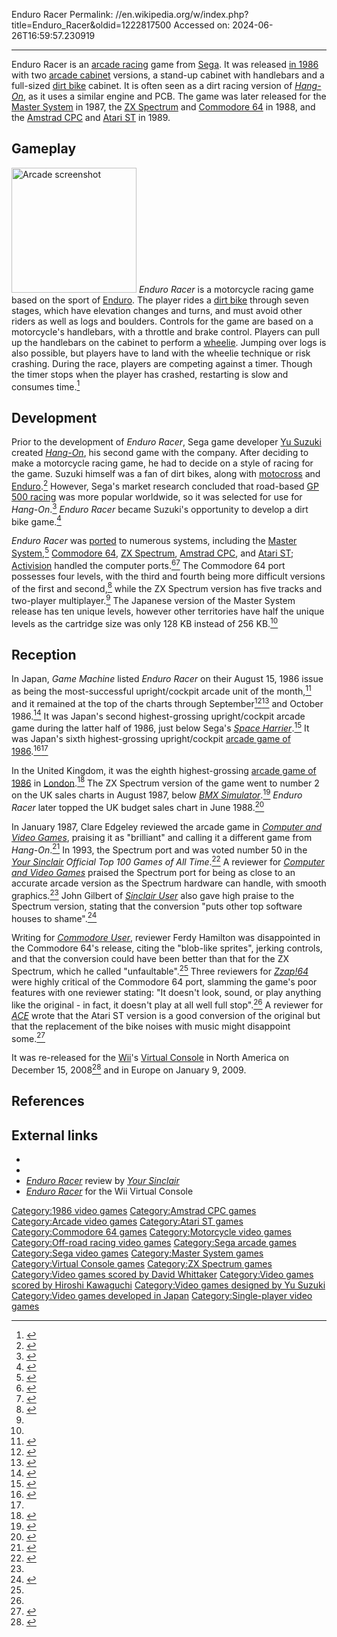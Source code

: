 Enduro Racer
Permalink: //en.wikipedia.org/w/index.php?title=Enduro_Racer&oldid=1222817500
Accessed on: 2024-06-26T16:59:57.230919



------
Enduro Racer
{{For|the Atari 2600 game|Enduro (video game)}}
{{Expand language|langcode=fr|date=January 2021}}{{Infobox video game
| title = Enduro Racer
| image = [[Image:Enduro Racer Cover.png|frameless|Enduro Racer flyer]]
| developer = [[Sega]]
| publisher = Sega
| designer = [[Yu Suzuki]]
| composer = [[Hiroshi Kawaguchi (composer)|Hiroshi Kawaguchi]]<br>[[David Whittaker (video game composer)|David Whittaker]] (C64)
| release = '''Arcade''' {{vgrelease|JP|[[1986 in video games|16 July 1986]]<ref>{{cite magazine |title=Sega Arcade History: 1986 |magazine=[[:ja:メガドライブFAN|Mega Drive Fan]] |date=8 January 1992 |issue=25 (February 1992) |pages=82–84 (83) |language=ja |url=https://retrocdn.net/index.php?title=File%3AMdfan_JP_1992-02.pdf&page=81}}</ref>|NA|September 1986<ref>{{cite book |last1=Akagi |first1=Masumi |title=アーケードTVゲームリスト国内•海外編(1971-2005) |trans-title=Arcade TV Game List: Domestic • Overseas Edition (1971-2005) |date=13 October 2006 |publisher=Amusement News Agency |language=ja |location=Japan |isbn=978-4990251215 |page=131 |url=https://archive.org/details/ArcadeGameList1971-2005/page/n132}}</ref>|EU|1986<ref>{{cite web |title=Video Game Flyers: Enduro Racer, Sega (EU) |url=https://flyers.arcade-museum.com/?page=thumbs&db=videodb&id=1485 |website=The Arcade Flyer Archive |access-date=8 April 2021}}</ref>}} '''Master System'''<br>1987
| genre = [[Racing video game|Racing]]
| modes = [[Single-player]]
| arcade system = [[Sega Space Harrier]]
| platforms = [[Arcade game|Arcade]], [[Master System]], [[Commodore 64]], [[Amstrad CPC]], [[ZX Spectrum]], [[Atari ST]], [[Thomson computers|Thomson]]
}}
{{nihongo|'''''Enduro Racer'''''|エンデューロレーサー}} is an [[arcade racing]] game from [[Sega]]. It was released [[1986 in video gaming|in 1986]] with two [[arcade cabinet]] versions, a stand-up cabinet with handlebars and a full-sized [[dirt bike]] cabinet. It is often seen as a dirt racing version of ''[[Hang-On]]'', as it uses a similar engine and PCB. The game was later released for the [[Master System]] in 1987, the [[ZX Spectrum]] and [[Commodore 64]] in 1988, and the [[Amstrad CPC]] and [[Atari ST]] in 1989.

==Gameplay==
[[Image:Enduro Racer Arcade.png|thumb|200px|left|Arcade screenshot]]
''Enduro Racer'' is a motorcycle racing game based on the sport of [[Enduro]]. The player rides a [[dirt bike]] through seven stages, which have elevation changes and turns, and must avoid other riders as well as logs and boulders. Controls for the game are based on a motorcycle's handlebars, with a throttle and brake control. Players can pull up the handlebars on the cabinet to perform a [[wheelie]]. Jumping over logs is also possible, but players have to land with the wheelie technique or risk crashing. During the race, players are competing against a timer. Though the timer stops when the player has crashed, restarting is slow and consumes time.<ref>{{Cite magazine|last=Edgeley|first=Clare|date=February 1987|title=Arcade Action|magazine=[[Computer and Video Games]]|issue=64|page=116}}</ref>

== Development ==
Prior to the development of ''Enduro Racer'', Sega game developer [[Yu Suzuki]] created ''[[Hang-On]]'', his second game with the company. After deciding to make a motorcycle racing game, he had to decide on a style of racing for the game. Suzuki himself was a fan of dirt bikes, along with [[motocross]] and [[Enduro]].<ref name=":0">{{Cite book|last=Horowitz|first=Ken|title=The Sega Arcade Revolution: A History in 62 Games|publisher=[[McFarland & Company]]|year=2018|isbn=9781476631967|pages=92–97}}</ref> However, Sega's market research concluded that road-based [[MotoGP|GP 500 racing]] was more popular worldwide, so it was selected for use for ''Hang-On''.<ref name="Robinson2">{{cite web|last=Robinson|first=Martin|date=March 22, 2015|title=Out Ran: Meeting Yu Suzuki, Sega's original outsider|url=http://www.eurogamer.net/articles/2015-03-22-out-ran-meeting-yu-suzuki|url-status=live|archive-url=https://web.archive.org/web/20151220185846/http://www.eurogamer.net/articles/2015-03-22-out-ran-meeting-yu-suzuki|archive-date=December 20, 2015|access-date=December 24, 2015|website=[[Eurogamer]]|publisher=Gamer Network|df=mdy-all}}</ref> ''Enduro Racer'' became Suzuki's opportunity to develop a dirt bike game.<ref>{{cite web|last=Kalata|first=Kurt|title=Hardcore Gaming 101: Enduro Racer|url=http://www.hardcoregaming101.net/enduroracer/enduroracer.htm|url-status=live|archive-url=https://web.archive.org/web/20150617035449/http://www.hardcoregaming101.net/enduroracer/enduroracer.htm|archive-date=June 17, 2015|access-date=June 3, 2015|website=Hardcore Gaming 101}}</ref>

''Enduro Racer'' was [[Porting|ported]] to numerous systems, including the [[Master System]],<ref name=hardcore>{{cite web|title=Hardcore Gaming 101: Enduro Racer|url=http://www.hardcoregaming101.net/enduroracer/enduroracer.htm|url-status=live|archive-url=https://web.archive.org/web/20150617035449/http://www.hardcoregaming101.net/enduroracer/enduroracer.htm|archive-date=17 June 2015|access-date=3 June 2015|website=Hardcore Gaming 101}}</ref> [[Commodore 64]], [[ZX Spectrum]], [[Amstrad CPC]], and [[Atari ST]]; [[Activision]] handled the computer ports.<ref name=":1">{{Cite magazine|last=Hamilton|first=Ferdy|date=June 1987|title=Enduro Racer|magazine=[[Commodore User]]|issue=45|page=17}}</ref><ref name=":3">{{Cite magazine|date=May 1987|title=C+VG Reviews: Enduro Racer|magazine=[[Computer and Video Games]]|issue=67|pages=14–15}}</ref> The Commodore 64 port possesses four levels, with the third and fourth being more difficult versions of the first and second,<ref name=":2">{{Cite magazine|date=July 1987|title=Enduro Racer|magazine=[[Zzap!64]]|issue=27|page=86}}</ref> while the ZX Spectrum version has five tracks and two-player multiplayer.<ref name=":3" /> The Japanese version of the Master System release has ten unique levels, however other territories have half the unique levels as the cartridge size was only 128 KB instead of 256 KB.<ref name=hardcore />

==Reception==
{{Video game reviews
| ARC = true
| AST = true
| C64 = true
| ZX = true
| Z64_C64 = 16%
| CVG_ARC = Positive
| CVG_ZX = 8/10
| SUser_ZX = {{rating|5|5}}
| ACE_AST = 815/1000
| rev1 = ''[[Commodore User]]''
| rev1_C64 = 6/10
| award1Pub = ''Crash''
| award1 = Smash<ref>Game review, Crash magazine, [[Newsfield Publications]], issue 40, May 1987</ref>
}}

In Japan, ''Game Machine'' listed ''Enduro Racer'' on their August 15, 1986 issue as being the most-successful upright/cockpit arcade unit of the month,<ref>{{cite magazine|title=Game Machine's Best Hit Games 25 - アップライト, コックピット型TVゲーム機 (Upright/Cockpit Videos)|magazine=[[:ja:ゲームマシン|Game Machine]]|issue=290|publisher=[[:ja:アミューズメント通信社|Amusement Press, Inc.]]|date=15 August 1986|page=21|url=https://onitama.tv/gamemachine/pdf/19860815p.pdf#page=11|lang=ja}}</ref> and it remained at the top of the charts through September<ref>{{cite magazine|title=Best Hit Games 25|magazine=Game Machine|issue=290|publisher=Amusement Press, Inc.|date=1 September 1986|page=23|lang=ja|url=https://onitama.tv/gamemachine/pdf/19860901p.pdf#page=12}}</ref><ref>{{cite magazine|date=15 September 1986|title=Best Hit Games 25|url=https://onitama.tv/gamemachine/pdf/19860915p.pdf#page=11|magazine=Game Machine|publisher=Amusement Press, Inc.|issue=291|page=21|lang=ja}}</ref> and October 1986.<ref>{{cite magazine|title=Best Hit Games 25|magazine=[[:ja:ゲームマシン|Game Machine]]|issue=292|publisher=[[:ja:アミューズメント通信社|Amusement Press, Inc.]]|date=1 October 1986|page=21|lang=ja|url=https://onitama.tv/gamemachine/pdf/19861001p.pdf#page=11}}</ref> It was Japan's second highest-grossing upright/cockpit arcade game during the latter half of 1986, just below Sega's ''[[Space Harrier]]''.<ref name="GM300">{{cite magazine |title=Game Machine's Best Hit Games 25: '86 下半期 |trans-title=Game Machine's Best Hit Games 25: Second Half '86 |magazine=Game Machine |issue=300 |publisher=Amusement Press, Inc. |date=15 January 1987 |page=16 |lang=ja |url=https://onitama.tv/gamemachine/pdf/19870115p.pdf#page=9}}</ref> It was Japan's sixth highest-grossing upright/cockpit [[1986 in video games|arcade game of 1986]].<ref>{{cite magazine |title=Game Machine's Best Hit Games 25: '86 上半期 |trans-title=Game Machine's Best Hit Games 25: First Half '86 |magazine=[[:ja:ゲームマシン|Game Machine]] |issue=288 |publisher=[[:ja:アミューズメント通信社|Amusement Press, Inc.]] |date=15 July 1986 |page=28 |lang=ja |url=https://onitama.tv/gamemachine/pdf/19860715p.pdf#page=15}}</ref><ref name="GM300"/>

In the United Kingdom, it was the eighth highest-grossing [[1986 in video games|arcade game of 1986]] in [[London]].<ref>{{cite magazine |title=1986 Top Ten Coin-Ops |magazine=[[Sinclair User]] |date=18 January 1987 |issue=59 (February 1987) |page=96 |url=https://archive.org/details/sinclair-user-magazine-059/page/n94/mode/1up}}</ref> The ZX Spectrum version of the game went to number 2 on the UK sales charts in August 1987, below ''[[BMX Simulator]]''.<ref>{{cite magazine|title=Top Ten Games|url=http://ysrnry.co.uk/ys20.htm|magazine=[[Your Sinclair]]|issue=20|date=August 1987|access-date=2014-06-15|archive-url=https://web.archive.org/web/20140617170529/http://ysrnry.co.uk/ys20.htm|archive-date=2014-06-17|url-status=dead}}</ref> ''Enduro Racer'' later topped the UK budget sales chart in June 1988.<ref>{{cite magazine |title=Top Ten Budget Games |magazine=[[New Computer Express]] |date=22 June 1989 |issue=33 (24 June 1989) |page=5 |url=https://archive.org/details/NewComputerExpress033/page/n4/mode/1up}}</ref>

In January 1987, Clare Edgeley reviewed the arcade game in ''[[Computer and Video Games]]'', praising it as "brilliant" and calling it a different game from ''Hang-On''.<ref>{{Cite magazine|last=Edgeley|first=Clare|date=January 1987|title=Enduro Racer|magazine=[[Computer and Video Games]]|issue=64 (February 1987)|page=113|url=https://www.solvalou.com/arcade/reviews/5/119}}</ref> In 1993, the Spectrum port and was voted number 50 in the ''[[Your Sinclair]] Official Top 100 Games of All Time''.<ref>{{cite journal|title=Top 100 Games of All Time|journal=Your Sinclair|date=September 1993}}</ref> A reviewer for ''[[Computer and Video Games]]'' praised the Spectrum port for being as close to an accurate arcade version as the Spectrum hardware can handle, with smooth graphics.<ref name=":3" /> John Gilbert of ''[[Sinclair User]]'' also gave high praise to the Spectrum version, stating that the conversion "puts other top software houses to shame".<ref>{{Cite magazine|last=Gilbert|first=John|date=March 1987|title=Enduro Racer|magazine=[[Sinclair User]]|issue=60|pages=24–25}}</ref>

Writing for ''[[Commodore User]]'', reviewer Ferdy Hamilton was disappointed in the Commodore 64's release, citing the "blob-like sprites", jerking controls, and that the conversion could have been better than that for the ZX Spectrum, which he called "unfaultable".<ref name=":1" /> Three reviewers for ''[[Zzap!64]]'' were highly critical of the Commodore 64 port, slamming the game's poor features with one reviewer stating: "It doesn't look, sound, or play anything like the original - in fact, it doesn't play at all well full stop".<ref name=":2" /> A reviewer for ''[[ACE (magazine)|ACE]]'' wrote that the Atari ST version is a good conversion of the original but that the replacement of the bike noises with music might disappoint some.<ref>{{Cite magazine|date=March 1988|title=Screen Test Updates|magazine=[[ACE (magazine)|ACE]]|issue=6|page=60}}</ref>

It was re-released for the [[Wii]]'s [[Virtual Console]] in North America on December 15, 2008<ref>{{cite news|title=Two WiiWare Games and One Virtual Console Game Added to Wii Shop Channel|url=https://www.nintendo.com/whatsnew/detail/eIA9myjylFqO2UHmskh0QRO1YL8tyOs8|publisher=Nintendo of America|date=2008-12-15|access-date=2008-12-15|archive-url=https://web.archive.org/web/20081217040447/http://www.nintendo.com/whatsnew/detail/eIA9myjylFqO2UHmskh0QRO1YL8tyOs8|archive-date=2008-12-17|url-status=live}}</ref> and in Europe on January 9, 2009.

==References==
{{Reflist}}

==External links==
* {{KLOV game|id=7710}}
* {{WoS game|id=0001628}}
* [https://web.archive.org/web/20071010012745/http://www.ysrnry.co.uk/articles/enduroracer-48.htm ''Enduro Racer''] review by ''[[Your Sinclair]]''
* [https://www.nintendo.com/games/detail/AWc_mbooRPNlYrY1BxuwzjiKC4-ZfIpZ ''Enduro Racer''] {{Webarchive|url=https://web.archive.org/web/20161029225547/http://www.nintendo.com/games/detail/AWc_mbooRPNlYrY1BxuwzjiKC4-ZfIpZ |date=2016-10-29}} for the Wii Virtual Console

{{Authority control}}

[[Category:1986 video games]]
[[Category:Amstrad CPC games]]
[[Category:Arcade video games]]
[[Category:Atari ST games]]
[[Category:Commodore 64 games]]
[[Category:Motorcycle video games]]
[[Category:Off-road racing video games]]
[[Category:Sega arcade games]]
[[Category:Sega video games]]
[[Category:Master System games]]
[[Category:Virtual Console games]]
[[Category:ZX Spectrum games]]
[[Category:Video games scored by David Whittaker]]
[[Category:Video games scored by Hiroshi Kawaguchi]]
[[Category:Video games designed by Yu Suzuki]]
[[Category:Video games developed in Japan]]
[[Category:Single-player video games]]